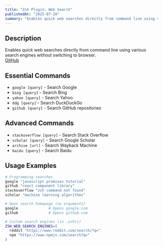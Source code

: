 ```yaml
---
title: "Zsh Plugin: Web Search"
publishedAt: "2025-07-20"
summary: "Enables quick web searches directly from command line using various search engines without switching to browser."
---
```


## Description

Enables quick web searches directly from command line using various search engines without switching to browser.  
[GitHub](https://github.com/ohmyzsh/ohmyzsh/blob/master/plugins/web-search/web-search.plugin.zsh)

## Essential Commands

- `google [query]` - Search Google 
- `bing [query]` - Search Bing
- `yahoo [query]` - Search Yahoo
- `ddg [query]` - Search DuckDuckGo
- `github [query]` - Search GitHub repositories

## Advanced Commands

- `stackoverflow [query]` - Search Stack Overflow
- `scholar [query]` - Search Google Scholar
- `archive [url]` - Search Wayback Machine
- `baidu [query]` - Search Baidu

## Usage Examples

```bash
# Programming searches
google "javascript promises tutorial"
github "react component library"
stackoverflow "zsh command not found"
scholar "machine learning algorithms"

# Open search homepage (no arguments)
google              # Opens google.com
github              # Opens github.com

# Custom search engines (in .zshrc)
ZSH_WEB_SEARCH_ENGINES=(
  reddit "https://www.reddit.com/search/?q="
  npm "https://www.npmjs.com/search?q="
)
```
